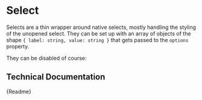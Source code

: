 

<Meta title="Components/Select" component={CmSelect} />

# Select

Selects are a thin wrapper around native selects, mostly handling the styling of the unopened select. They can be set up with an array of objects of the shape `{ label: string, value: string }` that gets passed to the `options` property.

<Canvas>
	<CmSelect
		options={[
			{ label: 'Test', value: 'TestValue' },
			{ label: 'Another Test', value: 'AnotherTestValue' },
		]}
	></CmSelect>
</Canvas>

They can be disabled of course:

<Canvas>
	<CmSelect
		disabled
		options={[
			{ label: 'Test', value: 'TestValue' },
			{ label: 'Another Test', value: 'AnotherTestValue' },
		]}
	></CmSelect>
</Canvas>

## Technical Documentation

<Description>{Readme}</Description>
